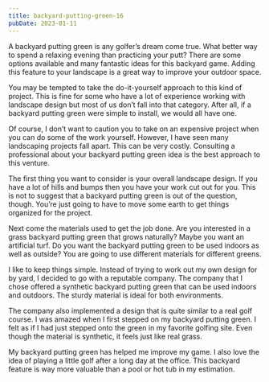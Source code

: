 ```yaml
---
title: backyard-putting-green-16
pubDate: 2023-01-11
---
```


A backyard putting green is any golfer’s dream come true. What better way to spend a relaxing evening than practicing your putt? There are some options available and many fantastic ideas for this backyard game. Adding this feature to your landscape is a great way to improve your outdoor space.

You may be tempted to take the do-it-yourself approach to this kind of project. This is fine for some who have a lot of experience working with landscape design but most of us don’t fall into that category. After all, if a backyard putting green were simple to install, we would all have one.

Of course, I don’t want to caution you to take on an expensive project when you can do some of the work yourself. However, I have seen many landscaping projects fall apart. This can be very costly. Consulting a professional about your backyard putting green idea is the best approach to this venture.

The first thing you want to consider is your overall landscape design. If you have a lot of hills and bumps then you have your work cut out for you. This is not to suggest that a backyard putting green is out of the question, though. You’re just going to have to move some earth to get things organized for the project.

Next come the materials used to get the job done. Are you interested in a grass backyard putting green that grows naturally? Maybe you want an artificial turf. Do you want the backyard putting green to be used indoors as well as outside? You are going to use different materials for different greens.

I like to keep things simple. Instead of trying to work out my own design for by yard, I decided to go with a reputable company. The company that I chose offered a synthetic backyard putting green that can be used indoors and outdoors. The sturdy material is ideal for both environments.

The company also implemented a design that is quite similar to a real golf course. I was amazed when I first stepped on my backyard putting green. I felt as if I had just stepped onto the green in my favorite golfing site. Even though the material is synthetic, it feels just like real grass.

My backyard putting green has helped me improve my game. I also love the idea of playing a little golf after a long day at the office. This backyard feature is way more valuable than a pool or hot tub in my estimation.